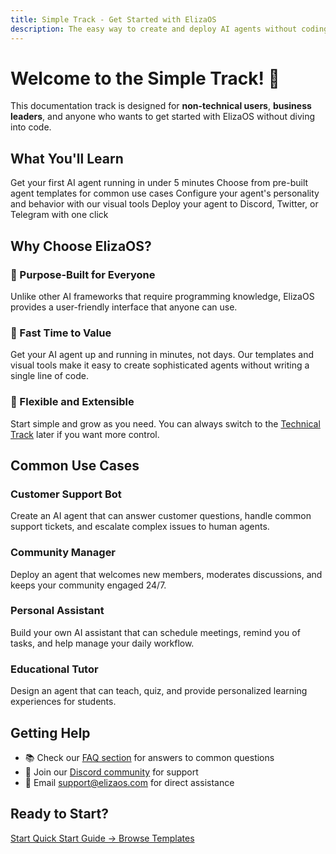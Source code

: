```yaml
---
title: Simple Track - Get Started with ElizaOS
description: The easy way to create and deploy AI agents without coding
---
```


# Welcome to the Simple Track! 🌟

This documentation track is designed for **non-technical users**, **business leaders**, and anyone who wants to get started with ElizaOS without diving into code.

## What You'll Learn

<Cards>
  <Card title="Quick Start Guide" href="/docs/simple/quickstart">
    Get your first AI agent running in under 5 minutes
  </Card>
  <Card title="Using Templates" href="/docs/simple/templates">
    Choose from pre-built agent templates for common use cases
  </Card>
  <Card title="Visual Configuration" href="/docs/simple/configuration">
    Configure your agent's personality and behavior with our visual tools
  </Card>
  <Card title="Deployment Guide" href="/docs/simple/deployment">
    Deploy your agent to Discord, Twitter, or Telegram with one click
  </Card>
</Cards>

## Why Choose ElizaOS?

### 🎯 Purpose-Built for Everyone
Unlike other AI frameworks that require programming knowledge, ElizaOS provides a user-friendly interface that anyone can use.

### 🚀 Fast Time to Value
Get your AI agent up and running in minutes, not days. Our templates and visual tools make it easy to create sophisticated agents without writing a single line of code.

### 🔧 Flexible and Extensible
Start simple and grow as you need. You can always switch to the [Technical Track](/docs/technical) later if you want more control.

## Common Use Cases

### Customer Support Bot
Create an AI agent that can answer customer questions, handle common support tickets, and escalate complex issues to human agents.

### Community Manager
Deploy an agent that welcomes new members, moderates discussions, and keeps your community engaged 24/7.

### Personal Assistant
Build your own AI assistant that can schedule meetings, remind you of tasks, and help manage your daily workflow.

### Educational Tutor
Design an agent that can teach, quiz, and provide personalized learning experiences for students.

## Getting Help

- 📚 Check our [FAQ section](/docs/simple/faq) for answers to common questions
- 💬 Join our [Discord community](https://discord.gg/elizaos) for support
- 📧 Email support@elizaos.com for direct assistance

## Ready to Start?

<div style={{ marginTop: '2rem', display: 'flex', gap: '1rem' }}>
  <a href="/docs/simple/quickstart" style={{
    display: 'inline-block',
    padding: '0.75rem 2rem',
    background: '#667eea',
    color: 'white',
    borderRadius: '0.5rem',
    textDecoration: 'none',
    fontWeight: 'bold'
  }}>
    Start Quick Start Guide →
  </a>
  <a href="/docs/simple/templates" style={{
    display: 'inline-block',
    padding: '0.75rem 2rem',
    border: '2px solid #667eea',
    color: '#667eea',
    borderRadius: '0.5rem',
    textDecoration: 'none',
    fontWeight: 'bold'
  }}>
    Browse Templates
  </a>
</div>